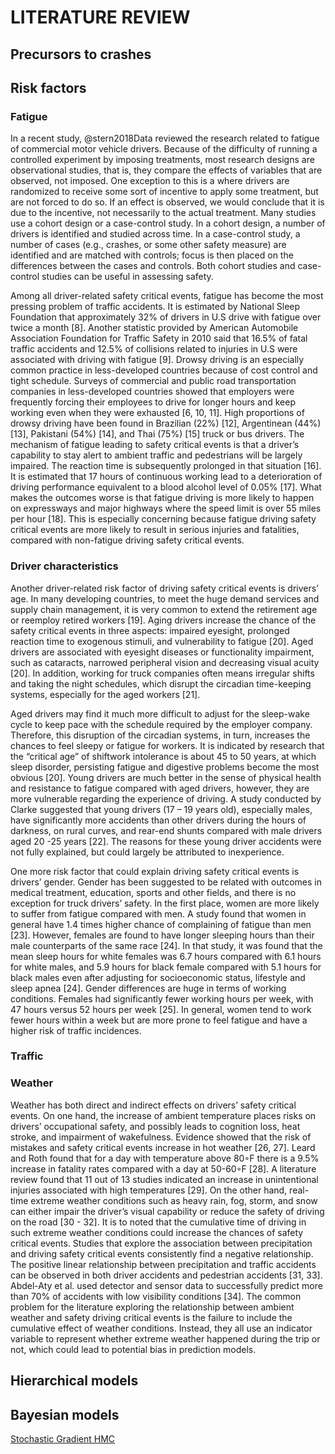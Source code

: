 # LITERATURE REVIEW



## Precursors to crashes


## Risk factors

### Fatigue

In a recent study, @stern2018Data reviewed the research related to fatigue of commercial motor vehicle drivers.  Because of the difficulty of running a controlled experiment by imposing treatments, most research designs are observational studies, that is, they compare the effects of variables that are observed, not imposed.  One exception to this is a \emph{randomized encouragement design} where drivers are randomized to receive some sort of incentive to apply  some treatment, but are not forced to do so.  If an effect is observed, we would conclude that it is due to the incentive, not necessarily to the actual treatment.  Many studies use a cohort design or a case-control study.  In a cohort design, a number of drivers is identified and studied across time.  In a case-control study, a number of cases (e.g., crashes, or some other safety measure) are identified and are matched with controls; focus is then placed on the differences between the cases and controls.  Both cohort studies and case-control studies can be useful in assessing safety.

Among all driver-related safety critical events, fatigue has become the most pressing problem of traffic accidents. It is estimated by National Sleep Foundation that approximately 32% of drivers in U.S drive with fatigue over twice a month [8]. Another statistic provided by American Automobile Association Foundation for Traffic Safety in 2010 said that 16.5% of fatal traffic accidents and 12.5% of collisions related to injuries in U.S were associated with driving with fatigue [9]. Drowsy driving is an especially common practice in less-developed countries because of cost control and tight schedule. Surveys of commercial and public road transportation companies in less-developed countries showed that employers were frequently forcing their employees to drive for longer hours and keep working even when they were exhausted [6, 10, 11]. High proportions of drowsy driving have been found in Brazilian (22%) [12], Argentinean (44%) [13], Pakistani (54%) [14], and Thai (75%) [15] truck or bus drivers. The mechanism of fatigue leading to safety critical events is that a driver’s capability to stay alert to ambient traffic and pedestrians will be largely impaired. The reaction time is subsequently prolonged in that situation [16]. It is estimated that 17 hours of continuous working lead to a deterioration of driving performance equivalent to a blood alcohol level of 0.05% [17]. What makes the outcomes worse is that fatigue driving is more likely to happen on expressways and major highways where the speed limit is over 55 miles per hour [18]. This is especially concerning because fatigue driving safety critical events are more likely to result in serious injuries and fatalities, compared with non-fatigue driving safety critical events.

### Driver characteristics

Another driver-related risk factor of driving safety critical events is drivers’ age. In many developing countries, to meet the huge demand services and supply chain management, it is very common to extend the retirement age or reemploy retired workers [19]. Aging drivers increase the chance of the safety critical events in three aspects: impaired eyesight, prolonged reaction time to exogenous stimuli, and vulnerability to fatigue [20]. Aged drivers are associated with eyesight diseases or functionality impairment, such as cataracts, narrowed peripheral vision and decreasing visual acuity [20]. In addition, working for truck companies often means irregular shifts and taking the night schedules, which disrupt the circadian time-keeping systems, especially for the aged workers [21]. 

Aged drivers may find it much more difficult to adjust for the sleep-wake cycle to keep pace with the schedule required by the employer company. Therefore, this disruption of the circadian systems, in turn, increases the chances to feel sleepy or fatigue for workers. It is indicated by research that the “critical age” of shiftwork intolerance is about 45 to 50 years, at which sleep disorder, persisting fatigue and digestive problems become the most obvious [20]. Young drivers are much better in the sense of physical health and resistance to fatigue compared with aged drivers, however, they are more vulnerable regarding the experience of driving. A study conducted by Clarke suggested that young drivers (17 – 19 years old), especially males, have significantly more accidents than other drivers during the hours of darkness, on rural curves, and rear-end shunts compared with male drivers aged 20 -25 years [22]. The reasons for these young driver accidents were not fully explained, but could largely be attributed to inexperience.

One more risk factor that could explain driving safety critical events is drivers’ gender. Gender has been suggested to be related with outcomes in medical treatment, education, sports and other fields, and there is no exception for truck drivers’ safety. In the first place, women are more likely to suffer from fatigue compared with men. A study found that women in general have 1.4 times higher chance of complaining of fatigue than men [23]. However, females are found to have longer sleeping hours than their male counterparts of the same race [24]. In that study, it was found that the mean sleep hours for white females was 6.7 hours compared with 6.1 hours for white males, and 5.9 hours for black female compared with 5.1 hours for black males even after adjusting for socioeconomic status, lifestyle and sleep apnea [24]. Gender differences are huge in terms of working conditions. Females had significantly fewer working hours per week, with 47 hours versus 52 hours per week [25]. In general, women tend to work fewer hours within a week but are more prone to feel fatigue and have a higher risk of traffic incidences.


### Traffic






### Weather


Weather has both direct and indirect effects on drivers’ safety critical events. On one hand, the increase of ambient temperature places risks on drivers’ occupational safety, and possibly leads to cognition loss, heat stroke, and impairment of wakefulness. Evidence showed that the risk of mistakes and safety critical events increase in hot weather [26, 27]. Leard and Roth found that for a day with temperature above 80◦F there is a 9.5% increase in fatality rates compared with a day at 50-60◦F [28]. A literature review found that 11 out of 13 studies indicated an increase in unintentional injuries associated with high temperatures [29]. On the other hand, real-time extreme weather conditions such as heavy rain, fog, storm, and snow can either impair the driver’s visual capability or reduce the safety of driving on the road [30 - 32]. It is to noted that the cumulative time of driving in such extreme weather conditions could increase the chances of safety critical events. Studies that explore the association between precipitation and driving safety critical events consistently find a negative relationship. The positive linear relationship between precipitation and traffic accidents can be observed in both driver accidents and pedestrian accidents [31, 33]. Abdel-Aty et al. used detector and sensor data to successfully predict more than 70% of accidents with low visibility conditions [34]. The common problem for the literature exploring the relationship between ambient weather and safety driving critical events is the failure to include the cumulative effect of weather conditions. Instead, they all use an indicator variable to represent whether extreme weather happened during the trip or not, which could lead to potential bias in prediction models.






## Hierarchical models


## Bayesian models

[Stochastic Gradient HMC](https://blog.csdn.net/u013841458/article/details/82495450)

